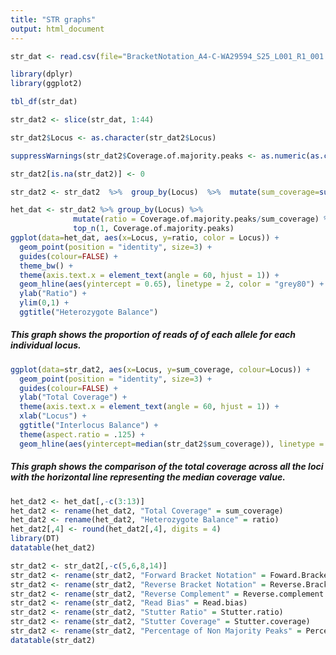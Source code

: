 ```yaml
---
title: "STR graphs"
output: html_document
---
```


```r
str_dat <- read.csv(file="BracketNotation_A4-C-WA29594_S25_L001_R1_001.fastq.STRaitRazor_output.csv", header=TRUE, sep=",", stringsAsFactors = FALSE)

library(dplyr)
library(ggplot2)

tbl_df(str_dat)

str_dat2 <- slice(str_dat, 1:44)

str_dat2$Locus <- as.character(str_dat2$Locus)

suppressWarnings(str_dat2$Coverage.of.majority.peaks <- as.numeric(as.character(str_dat2$Coverage.of.majority.peaks)))

str_dat2[is.na(str_dat2)] <- 0 

str_dat2 <- str_dat2  %>%  group_by(Locus)  %>%  mutate(sum_coverage=sum(Coverage.of.majority.peaks))

```

```r
het_dat <- str_dat2 %>% group_by(Locus) %>% 
              mutate(ratio = Coverage.of.majority.peaks/sum_coverage) %>% 
              top_n(1, Coverage.of.majority.peaks)
ggplot(data=het_dat, aes(x=Locus, y=ratio, color = Locus)) + 
  geom_point(position = "identity", size=3) + 
  guides(colour=FALSE) +
  theme_bw() + 
  theme(axis.text.x = element_text(angle = 60, hjust = 1)) +
  geom_hline(aes(yintercept = 0.65), linetype = 2, color = "grey80") +
  ylab("Ratio") + 
  ylim(0,1) +
  ggtitle("Heterozygote Balance")
```

##### This graph shows the proportion of reads of of each allele for each individual locus.


```r
ggplot(data=str_dat2, aes(x=Locus, y=sum_coverage, colour=Locus)) + 
  geom_point(position = "identity", size=3) + 
  guides(colour=FALSE) +
  ylab("Total Coverage") +
  theme(axis.text.x = element_text(angle = 60, hjust = 1)) +
  xlab("Locus") +
  ggtitle("Interlocus Balance") +
  theme(aspect.ratio = .125) +
  geom_hline(aes(yintercept=median(str_dat2$sum_coverage)), linetype = 2)#, color = "grey80")
```

##### This graph shows the comparison of the total coverage across all the loci with the horizontal line representing the median coverage value.

```r
het_dat2 <- het_dat[,-c(3:13)]
het_dat2 <- rename(het_dat2, "Total Coverage" = sum_coverage)
het_dat2 <- rename(het_dat2, "Heterozygote Balance" = ratio)
het_dat2[,4] <- round(het_dat2[,4], digits = 4)
library(DT)
datatable(het_dat2)

```

```r
str_dat2 <- str_dat2[,-c(5,6,8,14)]
str_dat2 <- rename(str_dat2, "Forward Bracket Notation" = Foward.Bracket.Notation)
str_dat2 <- rename(str_dat2, "Reverse Bracket Notation" = Reverse.Bracket.Notation)
str_dat2 <- rename(str_dat2, "Reverse Complement" = Reverse.complement.)
str_dat2 <- rename(str_dat2, "Read Bias" = Read.bias)
str_dat2 <- rename(str_dat2, "Stutter Ratio" = Stutter.ratio)
str_dat2 <- rename(str_dat2, "Stutter Coverage" = Stutter.coverage)
str_dat2 <- rename(str_dat2, "Percentage of Non Majority Peaks" = Percentage.of.non.majority.peaks)
datatable(str_dat2)
```

